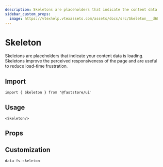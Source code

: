 ```yaml
---
description: Skeletons are placeholders that indicate the content data is loading.
sidebar_custom_props: 
  image: https://vtexhelp.vtexassets.com/assets/docs/src/Skeleton___d6880d8cefbcd15ca270a06812534d46.png
---
```



# Skeleton

Skeletons are placeholders that indicate your content data is loading. Skeletons improve the perceived responsiveness of the page and are useful to reduce load-time frustration.

## Import

```tsx
import { Skeleton } from '@faststore/ui'
```

## Usage

```tsx live
<Skeleton/>
```

## Props

<PropsSection name="Skeleton" />

## Customization

`data-fs-skeleton`
